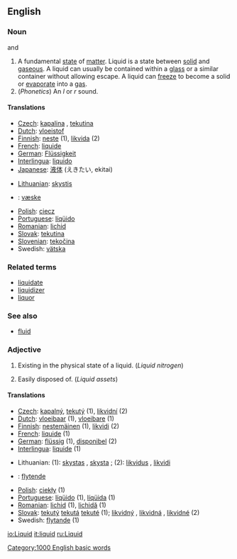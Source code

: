 ==English==

===Noun===
{{en-noun-reg}}  {{countable}} and {{uncountable}}

#A fundamental [[state]] of [[matter]].  Liquid is a state between [[solid]] and [[gaseous]].  A liquid can usually be contained within a [[glass]] or a similar container without allowing escape.  A liquid can [[freeze]] to become a solid or [[evaporate]] into a [[gas]].
#(''Phonetics'') An ''l'' or ''r'' sound.

====Translations====
{{top}}
*[[Czech]]: [[kapalina]] {{f}}, [[tekutina]] {{f}}
*[[Dutch]]: [[vloeistof]] {{f}}
*[[Finnish]]: [[neste]] (1), [[likvida]] (2)
*[[French]]: [[liquide]] {{m}}
*[[German]]: [[Flüssigkeit]] {{f}}
*[[Interlingua]]: [[liquido]]
*[[Japanese]]: [[液体]] (えきたい, ekitai)
{{mid}}
*[[Lithuanian]]: [[skystis]] {{m}}
*{{no}}: [[væske]] {{f}}
*[[Polish]]: [[ciecz]] {{f}}
*[[Portuguese]]: [[líqüido]] {{m}}
*[[Romanian]]: [[lichid]] {{n}}
*[[Slovak]]: [[tekutina]] {{f}}
*[[Slovenian]]: [[tekočina]] {{f}}
*Swedish: [[vätska]]
{{bottom}}

===Related terms===
*[[liquidate]]
*[[liquidizer]]
*[[liquor]]

===See also===
*[[fluid]]

===Adjective===
{{en-adj-more-most}}

#Existing in the physical state of a liquid.  (''Liquid nitrogen'')
# {{finance}} Easily disposed of. (''Liquid assets'')

====Translations====
{{top}}
*[[Czech]]: [[kapalný]], [[tekutý]] (1), [[likvidní]] (2)
*[[Dutch]]: [[vloeibaar]] (1), [[vloeibare]] (1)
*[[Finnish]]: [[nestemäinen]] (1), [[likvidi]] (2)
*[[French]]: [[liquide]] {{m}} {{f}} (1)
*[[German]]: [[flüssig]] (1), [[disponibel]] (2)
*[[Interlingua]]: [[liquide]] (1)
{{mid}}
*Lithuanian: (1): [[skystas]] {{m}}, [[skysta]] {{f}}; (2): [[likvidus]] {{m}}, [[likvidi]] {{f}}
* {{no}} : [[flytende]]
*[[Polish]]: [[ciekły]] {{m}} (1)
*[[Portuguese]]: [[líqüido]] {{m}} (1), [[líqüida]] {{f}} (1)
*[[Romanian]]: [[lichid]] {{m}} (1), [[lichidă]] {{f}} (1)
*[[Slovak]]: [[tekutý]] {{m}} [[tekutá]] {{f}} [[tekuté]] {{n}} (1); [[likvidný]] {{m}}, [[likvidná]] {{f}}, [[likvidné]] {{n}} (2)
*Swedish: [[flytande]] (1)
{{bottom}}

[[Category:1000 English basic words]]

[[io:Liquid]]
[[it:liquid]]
[[ru:Liquid]]